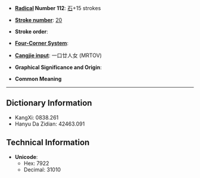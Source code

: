 * '''[[Wiktionary:Chinese radical index| Radical]] Number 112''': [[Wiktionary:Chinese radical index 石|石]]+15 strokes

* '''[[Wiktionary:Chinese total strokes index|Stroke number]]''': [[Wiktionary:Chinese total strokes index 20|20]]

* '''Stroke order''': 

* '''[[Wiktionary:Chinese four corner index|Four-Corner System]]''': 

* '''[[Wiktionary:Chinese Cangjie index|Cangjie input]]''': 一口廿人女 (MRTOV)

* '''Graphical Significance and Origin''': 

* '''Common Meaning'''

----

== Dictionary Information ==

* KangXi: 0838.261
* Hanyu Da Zidian: 42463.091

== Technical Information ==

* '''Unicode''':
** Hex: 7922
** Decimal: 31010